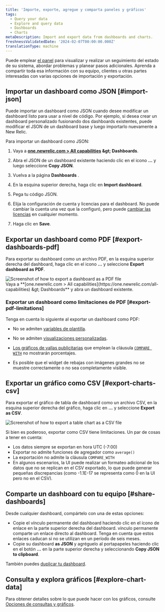 ```yaml
---
title: 'Importe, exporte, agregue y comparta paneles y gráficos'
tags:
  - Query your data
  - Explore and query data
  - Dashboards
  - Charts
metaDescription: Import and export data from dashboards and charts.
freshnessValidatedDate: '2024-02-07T00:00:00.000Z'
translationType: machine
---
```




Puede emplear [el panel](/docs/query-your-data/explore-query-data/dashboards/introduction-dashboards/) para visualizar y realizar un seguimiento del estado de su sistema, abordar problemas y planear pasos adicionales. Aprenda a compartir toda esa información con su equipo, clientes u otras partes interesadas con varias opciones de importación y exportación.

## Importar un dashboard como JSON [#import-json]

Puede importar un dashboard como JSON cuando desee modificar un dashboard listo para usar a nivel de código. Por ejemplo, si desea crear un dashboard personalizado fusionando dos dashboards existentes, puede modificar el JSON de un dashboard base y luego importarlo nuevamente a New Relic.

Para importar un dashboard como JSON:

1. Vaya a <DNT>**[one.newrelic.com &gt; All capabilities](https://one.newrelic.com/all-capabilities) &amp;gt; Dashboards**</DNT>.

2. Abra el JSON de un dashboard existente haciendo clic en el icono <DNT>**...**</DNT> y luego seleccione <DNT>**Copy JSON**</DNT>.

3. Vuelva a la página <DNT>**Dashboards**</DNT> .

4. En la esquina superior derecha, haga clic en <DNT>**Import dashboard**</DNT>.

5. Pega tu código JSON.

6. Elija la configuración de cuenta y licencias para el dashboard. No puede cambiar la cuenta una vez que la configuró, pero puede [cambiar las licencias](/docs/query-your-data/explore-query-data/dashboards/manage-your-dashboard/#dash-settings) en cualquier momento.

7. Haga clic en <DNT>**Save**</DNT>.

## Exportar un dashboard como PDF [#export-dashboards-pdf]

Para exportar su dashboard como un archivo PDF, en la esquina superior derecha del dashboard, haga clic en el icono <DNT>**...**</DNT> y seleccione <DNT>**Export dashboard as PDF**</DNT>.

<img title="Export dashboard as PDF" alt="Screenshot of how to export a dashboard as a PDF file" src={dashboardsExportPdf} />

<figcaption>
  Vaya a <DNT>**[one.newrelic.com &gt; All capabilities](https://one.newrelic.com/all-capabilities) &amp;gt; Dashboards**</DNT> y abra un dashboard existente.
</figcaption>

### Exportar un dashboard como limitaciones de PDF [#export-pdf-limitations]

Tenga en cuenta lo siguiente al exportar un dashboard como PDF:

* No se admiten [variables de plantilla](/docs/query-your-data/explore-query-data/dashboards/dashboard-template-variables/#requirements).

* No se admiten [visualizaciones personalizadas](/docs/query-your-data/explore-query-data/dashboards/add-custom-visualizations-your-dashboards/).

* [Los gráficos de vallas publicitarias](/docs/query-your-data/explore-query-data/use-charts/chart-types/#widget-billboard) que emplean la cláusula [`COMPARE WITH`](/docs/nrql/nrql-syntax-clauses-functions/#sel-compare) no mostrarán porcentajes.

* Es posible que el widget de rebajas con imágenes grandes no se muestre correctamente o no sea completamente visible.

## Exportar un gráfico como CSV [#export-charts-csv]

Para exportar el gráfico de tabla de dashboard como un archivo CSV, en la esquina superior derecha del gráfico, haga clic en <DNT>**...**</DNT> y seleccione <DNT>**Export as CSV**</DNT>.

<img title="Export chart as CSV" alt="Screenshot of how to export a table chart as a CSV file" src={dashboardsExportCsv} />

Si bien es poderoso, exportar como CSV tiene limitaciones. Un par de cosas a tener en cuenta:

* Los datos siempre se exportan en hora UTC (-7:00)
* Exportar no admite funciones de agregador como `average()`
* La exportación no admite la cláusula `COMPARE_WITH`
* En algunos escenarios, la UI puede realizar un formateo adicional de los datos que no se replican en el CSV exportado, lo que puede generar pequeñas discrepancias (como -1.1E-17 se representa como 0 en la UI pero no en el CSV).

## Comparte un dashboard con tu equipo [#share-dashboards]

Desde cualquier dashboard, compártelo con una de estas opciones:

* Copie el vínculo permanente del dashboard haciendo clic en el ícono de enlace en la parte superior derecha del dashboard. vínculo permanente comparte un enlace directo al dashboard. Tenga en cuenta que estos enlaces caducan si no se utilizan en un período de seis meses.
* Copie su dashboard <DNT>**as JSON**</DNT> y agréguelo al portapapeles haciendo clic en el botón <DNT>**...**</DNT> en la parte superior derecha y seleccionando <DNT>**Copy JSON to clipboard**</DNT>.

También puedes [duplicar tu dashboard](/docs/query-your-data/explore-query-data/dashboards/introduction-dashboards/#dashboards-clone).

## Consulta y explora gráficos [#explore-chart-data]

Para obtener detalles sobre lo que puede hacer con los gráficos, consulte [Opciones de consultas y gráficos](/docs/new-relic-solutions/new-relic-one/ui-data/basic-ui-features/#data-analysis).